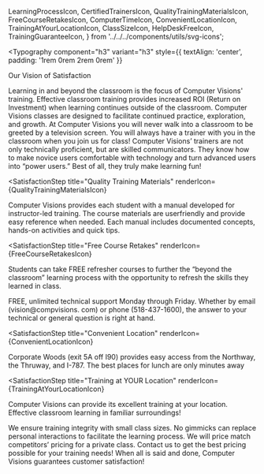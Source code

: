 
  LearningProcessIcon,
  CertifiedTrainersIcon,
  QualityTrainingMaterialsIcon,
  FreeCourseRetakesIcon,
  ComputerTimeIcon,
  ConvenientLocationIcon,
  TrainingAtYourLocationIcon,
  ClassSizeIcon,
  HelpDeskFreeIcon,
  TrainingGuaranteeIcon,
} from '../../../components/utils/svg-icons';

<Typography
  component="h3"
  variant="h3"
  style={{ textAlign: 'center', padding: '1rem 0rem 2rem 0rem' }}
>
  Our Vision of Satisfaction
</Typography>

<SatisfactionStepsContainer>

<SatisfactionStep title="The Learning Process" renderIcon={LearningProcessIcon}>
  Learning in and beyond the classroom is the focus of Computer Visions'
  training. Effective classroom training provides increased ROI (Return on
  Investment) when learning continues outside of the classroom. Computer Visions
  classes are designed to facilitate continued practice, exploration, and
  growth.
</SatisfactionStep>

<SatisfactionStep title="Certified Trainers" renderIcon={CertifiedTrainersIcon}>
  At Computer Visions you will never walk into a classroom to be greeted by a
  television screen. You will always have a trainer with you in the classroom
  when you join us for class! Computer Visions’ trainers are not only
  technically proficient, but are skilled communicators. They know how to make
  novice users comfortable with technology and turn advanced users into “power
  users.” Best of all, they truly make learning fun!
</SatisfactionStep>

<SatisfactionStep
  title="Quality Training Materials"
  renderIcon={QualityTrainingMaterialsIcon}
>
  Computer Visions provides each student with a manual developed for
  instructor-led training. The course materials are userfriendly and provide
  easy reference when needed. Each manual includes documented concepts, hands-on
  activities and quick tips.
</SatisfactionStep>

<SatisfactionStep
  title="Free Course Retakes"
  renderIcon={FreeCourseRetakesIcon}
>
  Students can take FREE refresher courses to further the “beyond the classroom”
  learning process with the opportunity to refresh the skills they learned in
  class.
</SatisfactionStep>

<SatisfactionStep title="Computer Time" renderIcon={ComputerTimeIcon}>
  FREE, unlimited technical support Monday through Friday. Whether by email
  (vision@compvisions. com) or phone (518-437-1600), the answer to your
  technical or general question is right at hand.
</SatisfactionStep>

<SatisfactionStep
  title="Convenient Location"
  renderIcon={ConvenientLocationIcon}
>
  Corporate Woods (exit 5A off I90) provides easy access from the Northway, the
  Thruway, and I-787. The best places for lunch are only minutes away
</SatisfactionStep>

<SatisfactionStep
  title="Training at YOUR Location"
  renderIcon={TrainingAtYourLocationIcon}
>
  Computer Visions can provide its excellent training at your location.
  Effective classroom learning in familiar surroundings!
</SatisfactionStep>

<SatisfactionStep title="Class Size" renderIcon={ClassSizeIcon}>
  We ensure training integrity with small class sizes. No gimmicks can replace
  personal interactions to facilitate the learning process.
</SatisfactionStep>

<SatisfactionStep title="Help Desk: FREE" renderIcon={HelpDeskFreeIcon}>
  We will price match competitors’ pricing for a private class. Contact us to
  get the best pricing possible for your training needs!
</SatisfactionStep>

<SatisfactionStep title="Training Guarantee" renderIcon={TrainingGuaranteeIcon}>
  When all is said and done, Computer Visions guarantees customer satisfaction!
</SatisfactionStep>

</SatisfactionStepsContainer>
